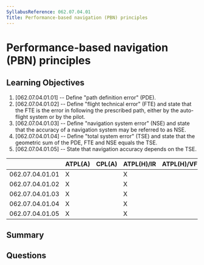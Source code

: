 ```yaml
---
SyllabusReference: 062.07.04.01
Title: Performance-based navigation (PBN) principles
---
```


# Performance-based navigation (PBN) principles

## Learning Objectives

1. [062.07.04.01.01] -- Define "path definition error" (PDE).
2. [062.07.04.01.02] -- Define "flight technical error" (FTE) and state that the
   FTE is the error in following the prescribed path, either by the auto-flight
   system or by the pilot.
3. [062.07.04.01.03] -- Define "navigation system error" (NSE) and state that
   the accuracy of a navigation system may be referred to as NSE.
4. [062.07.04.01.04] -- Define "total system error" (TSE) and state that the
   geometric sum of the PDE, FTE and NSE equals the TSE.
5. [062.07.04.01.05] -- State that navigation accuracy depends on the TSE.

|                 | ATPL(A) | CPL(A) | ATPL(H)/IR | ATPL(H)/VFR | CPL(H) | IR  | CBIR(A) |
| --------------- | ------- | ------ | ---------- | ----------- | ------ | --- | ------- |
| 062.07.04.01.01 | X       |        | X          |             |        | X   | X       |
| 062.07.04.01.02 | X       |        | X          |             |        | X   | X       |
| 062.07.04.01.03 | X       |        | X          |             |        | X   | X       |
| 062.07.04.01.04 | X       |        | X          |             |        | X   | X       |
| 062.07.04.01.05 | X       |        | X          |             |        | X   |         |

## Summary

## Questions
